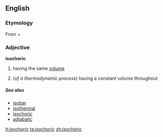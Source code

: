 ==English==
===Etymology===
From {{etyl|grc}} {{term|ἴσος||equal|tr=isos|lang=grc}} + {{term|χώρα||space|tr=chōra|lang=grc}}

===Adjective===
'''isochoric'''

# having the same [[volume]]
# {{physics}} (''of a thermodynamic process'') having a constant volume throughout

=====See also=====
* [[isobar]]
* [[isothermal]]
* [[isochoric]]
* [[adiabatic]]

[[it:isochoric]]
[[ta:isochoric]]
[[zh:isochoric]]